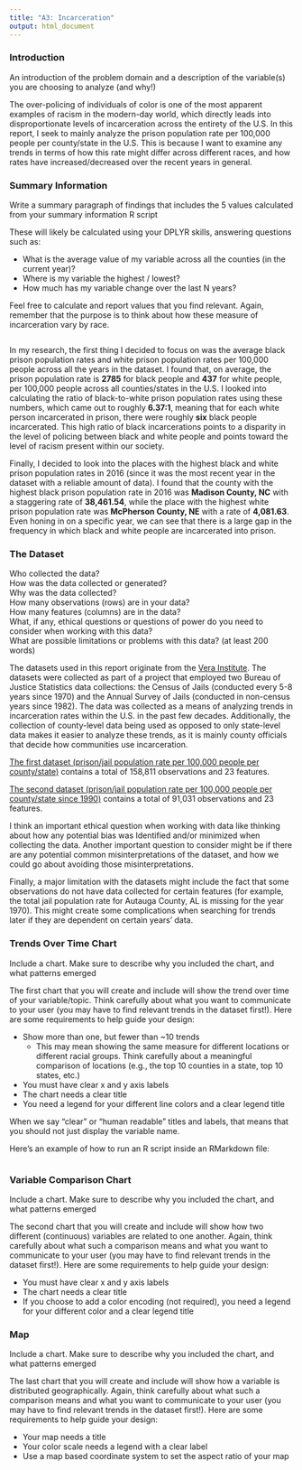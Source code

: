 ```yaml
---
title: "A3: Incarceration"
output: html_document
---
```


### Introduction

An introduction of the problem domain and a description of the variable(s) you are choosing to analyze (and why!)

The over-policing of individuals of color is one of the most apparent examples of racism in the modern-day world, which directly leads into disproportionate levels of incarceration across the entirety of the U.S. In this report, I seek to mainly analyze the prison population rate per 100,000 people per county/state in the U.S. This is because I want to examine any trends in terms of how this rate might differ across different races, and how rates have increased/decreased over the recent years in general. 

### Summary Information

Write a summary paragraph of findings that includes the 5 values calculated from your summary information R script

These will likely be calculated using your DPLYR skills, answering questions such as: 

- What is the average value of my variable across all the counties (in the current year)?
- Where is my variable the highest / lowest?
- How much has my variable change over the last N years?

Feel free to calculate and report values that you find relevant. Again, remember that the purpose is to think about how these measure of incarceration vary by race.

```r
```
In my research, the first thing I decided to focus on was the average black prison population rates and white prison population rates per 100,000 people across all the years in the dataset. I found that, on average, the prison population rate is **2785** for black people and **437** for white people, per 100,000 people across all counties/states in the U.S. I looked into calculating the ratio of black-to-white prison population rates using these numbers, which came out to roughly **6.37:1**, meaning that for each white person incarcerated in prison, there were roughly **six** black people incarcerated. This high ratio of black incarcerations points to a disparity in the level of policing between black and white people and points toward the level of racism present within our society.

Finally, I decided to look into the places with the highest black and white prison population rates in 2016 (since it was the most recent year in the dataset with a reliable amount of data). I found that the county with the highest black prison population rate in 2016 was **Madison County, NC** with a staggering rate of **38,461.54**, while the place with the highest white prison population rate was **McPherson County, NE** with a rate of **4,081.63**. Even honing in on a specific year, we can see that there is a large gap in the frequency in which black and white people are incarcerated into prison.

### The Dataset

Who collected the data?  
How was the data collected or generated?  
Why was the data collected?  
How many observations (rows) are in your data?  
How many features (columns) are in the data?  
What, if any, ethical questions or questions of power do you need to consider when working with this data?  
What are possible limitations or problems with this data?   (at least 200 words)

The datasets used in this report originate from the [Vera Institute]( https://github.com/vera-institute/incarceration-trends). The datasets were collected as part of a project that employed two Bureau of Justice Statistics data collections: the Census of Jails (conducted every 5-8 years since 1970) and the Annual Survey of Jails (conducted in non-census years since 1982). The data was collected as a means of analyzing trends in incarceration rates within the U.S. in the past few decades. Additionally, the collection of county-level data being used as opposed to only state-level data makes it easier to analyze these trends, as it is mainly county officials that decide how communities use incarceration. 

[The first dataset (prison/jail population rate per 100,000 people per county/state)](https://github.com/melaniewalsh/Neat-Datasets/blob/main/us-prison-jail-rates.csv?raw=true) contains a total of 158,811 observations and 23 features.

[The second dataset (prison/jail population rate per 100,000 people per county/state since 1990)](https://raw.githubusercontent.com/melaniewalsh/Neat-Datasets/main/us-prison-jail-rates-1990.csv) contains a total of 91,031 observations and 23 features.

I think an important ethical question when working with data like thinking about how any potential bias was Identified and/or minimized when collecting the data. Another important question to consider might be if there are any potential common misinterpretations of the dataset, and how we could go about avoiding those misinterpretations.

Finally, a major limitation with the datasets might include the fact that some observations do not have data collected for certain features (for example, the total jail population rate for Autauga County, AL is missing for the year 1970). This might create some complications when searching for trends later if they are dependent on certain years’ data.

### Trends Over Time Chart

Include a chart. Make sure to describe why you included the chart, and what patterns emerged

The first chart that you will create and include will show the trend over time of your variable/topic. Think carefully about what you want to communicate to your user (you may have to find relevant trends in the dataset first!). Here are some requirements to help guide your design:

- Show more than one, but fewer than ~10 trends
  - This may mean showing the same measure for different locations or different racial groups. Think carefully about a meaningful comparison of locations (e.g., the top 10 counties in a state, top 10 states, etc.)
- You must have clear x and y axis labels
- The chart needs a clear title 
- You need a legend for your different line colors and a clear legend title

When we say "clear" or "human readable" titles and labels, that means that you should not just display the variable name.

Here's an example of how to run an R script inside an RMarkdown file:

```r
```

### Variable Comparison Chart

Include a chart. Make sure to describe why you included the chart, and what patterns emerged

The second chart that you will create and include will show how two different (continuous) variables are related to one another. Again, think carefully about what such a comparison means and what you want to communicate to your user (you may have to find relevant trends in the dataset first!). Here are some requirements to help guide your design:

- You must have clear x and y axis labels
- The chart needs a clear title 
- If you choose to add a color encoding (not required), you need a legend for your different color and a clear legend title

### Map

Include a chart. Make sure to describe why you included the chart, and what patterns emerged

The last chart that you will create and include will show how a variable is distributed geographically. Again, think carefully about what such a comparison means and what you want to communicate to your user (you may have to find relevant trends in the dataset first!). Here are some requirements to help guide your design:

- Your map needs a title
- Your color scale needs a legend with a clear label
- Use a map based coordinate system to set the aspect ratio of your map

